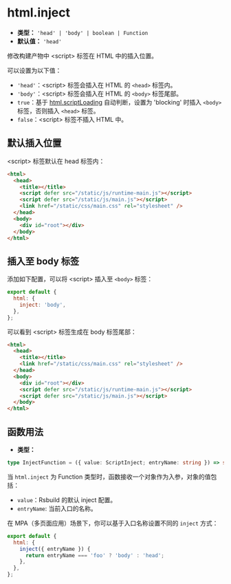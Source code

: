 # html.inject

- **类型：** `'head' | 'body' | boolean | Function`
- **默认值：** `'head'`

修改构建产物中 \<script\> 标签在 HTML 中的插入位置。

可以设置为以下值：

- `'head'`：\<script\> 标签会插入在 HTML 的 `<head>` 标签内。
- `'body'`：\<script\> 标签会插入在 HTML 的 `<body>` 标签尾部。
- `true`：基于 [html.scriptLoading](/config/html/script-loading) 自动判断，设置为 'blocking' 时插入 `<body>` 标签，否则插入 `<head>` 标签。
- `false`：\<script\> 标签不插入 HTML 中。

## 默认插入位置

\<script\> 标签默认在 head 标签内：

```html
<html>
  <head>
    <title></title>
    <script defer src="/static/js/runtime-main.js"></script>
    <script defer src="/static/js/main.js"></script>
    <link href="/static/css/main.css" rel="stylesheet" />
  </head>
  <body>
    <div id="root"></div>
  </body>
</html>
```

## 插入至 body 标签

添加如下配置，可以将 \<script\> 插入至 `<body>` 标签：

```js
export default {
  html: {
    inject: 'body',
  },
};
```

可以看到 \<script\> 标签生成在 body 标签尾部：

```html
<html>
  <head>
    <title></title>
    <link href="/static/css/main.css" rel="stylesheet" />
  </head>
  <body>
    <div id="root"></div>
    <script defer src="/static/js/runtime-main.js"></script>
    <script defer src="/static/js/main.js"></script>
  </body>
</html>
```

## 函数用法

- **类型：**

```ts
type InjectFunction = ({ value: ScriptInject; entryName: string }) => string | void;
```

当 `html.inject` 为 Function 类型时，函数接收一个对象作为入参，对象的值包括：

- `value`：Rsbuild 的默认 inject 配置。
- `entryName`: 当前入口的名称。

在 MPA（多页面应用）场景下，你可以基于入口名称设置不同的 `inject` 方式：

```js
export default {
  html: {
    inject({ entryName }) {
      return entryName === 'foo' ? 'body' : 'head';
    },
  },
};
```
